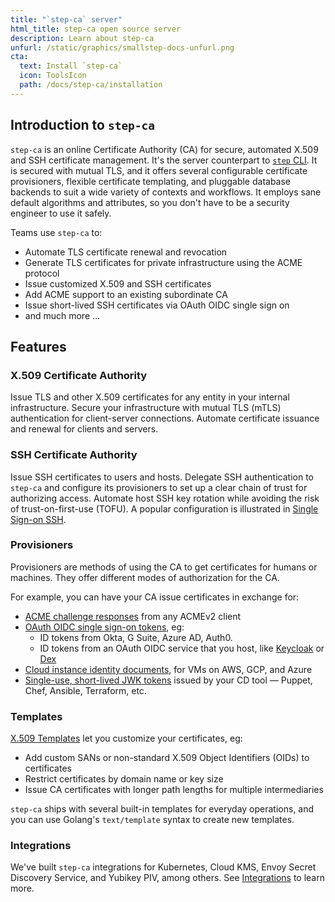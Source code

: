 ```yaml
---
title: "`step-ca` server"
html_title: step-ca open source server
description: Learn about step-ca
unfurl: /static/graphics/smallstep-docs-unfurl.png
cta:
  text: Install `step-ca`
  icon: ToolsIcon
  path: /docs/step-ca/installation
---
```


## Introduction to `step-ca`

`step-ca` is an online Certificate Authority (CA) for secure, automated X.509 and SSH certificate management. It's the server counterpart to [`step` CLI](/docs/step-cli). It is secured with mutual TLS, and it offers several configurable certificate provisioners, flexible certificate templating, and pluggable database backends to suit a wide variety of contexts and workflows. It employs sane default algorithms and attributes, so you don't have to be a security engineer to use it safely.

Teams use `step-ca` to:
- Automate TLS certificate renewal and revocation
- Generate TLS certificates for private infrastructure using the ACME protocol
- Issue customized X.509 and SSH certificates
- Add ACME support to an existing subordinate CA
- Issue short-lived SSH certificates via OAuth OIDC single sign on
- and much more ...

## Features

### X.509 Certificate Authority

Issue TLS and other X.509 certificates for any entity in your internal infrastructure. Secure your infrastructure with mutual TLS (mTLS) authentication for client-server connections. Automate certificate issuance and renewal for clients and servers.

### SSH Certificate Authority

Issue SSH certificates to users and hosts. Delegate SSH authentication to `step-ca` and configure its provisioners to set up a clear chain of trust for authorizing access. Automate host SSH key rotation while avoiding the risk of trust-on-first-use (TOFU). A popular configuration is illustrated in [Single Sign-on SSH](https://smallstep.com/blog/diy-single-sign-on-for-ssh/).

### Provisioners

Provisioners are methods of using the CA to get certificates for humans or machines. They offer different modes of authorization for the CA.

For example, you can have your CA issue certificates in exchange for:
- [ACME challenge responses](/docs/tutorials/acme-protocol-acme-clients) from any ACMEv2 client
- [OAuth OIDC single sign-on tokens](https://smallstep.com/blog/easily-curl-services-secured-by-https-tls.html), eg:
  - ID tokens from Okta, G Suite, Azure AD, Auth0.
  - ID tokens from an OAuth OIDC service that you host, like [Keycloak](https://www.keycloak.org/) or [Dex](https://github.com/dexidp/dex)
- [Cloud instance identity documents](https://smallstep.com/blog/embarrassingly-easy-certificates-on-aws-azure-gcp/), for VMs on AWS, GCP, and Azure
- [Single-use, short-lived JWK tokens](/docs/step-ca/configuration#jwk) issued by your CD tool — Puppet, Chef, Ansible, Terraform, etc.

### Templates

[X.509 Templates](/docs/step-ca/configuration#x509-templates) let you customize your certificates, eg:
- Add custom SANs or non-standard X.509 Object Identifiers (OIDs) to certificates
- Restrict certificates by domain name or key size
- Issue CA certificates with longer path lengths for multiple intermediaries

`step-ca` ships with several built-in templates for everyday operations, and you can use Golang's `text/template` syntax to create new templates.

### Integrations

We've built `step-ca` integrations for Kubernetes, Cloud KMS, Envoy Secret Discovery Service, and Yubikey PIV, among others. See [Integrations](/docs/step-ca/integrations) to learn more.

